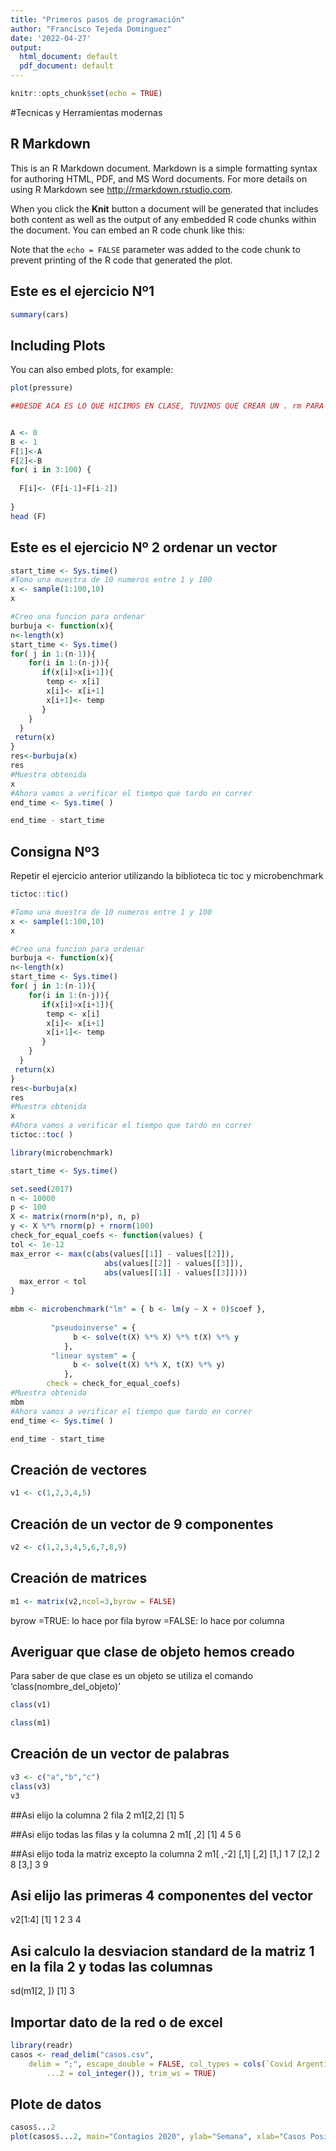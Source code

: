 ```yaml
---
title: "Primeros pasos de programación"
author: "Francisco Tejeda Dominguez"
date: '2022-04-27'
output:
  html_document: default
  pdf_document: default
---
```


```r
knitr::opts_chunk$set(echo = TRUE)
```
  
#Tecnicas y Herramientas modernas  

  
## R Markdown

This is an R Markdown document. Markdown is a simple formatting syntax for authoring HTML, PDF, and MS Word documents. For more details on using R Markdown see <http://rmarkdown.rstudio.com>.

When you click the **Knit** button a document will be generated that includes both content as well as the output of any embedded R code chunks within the document. You can embed an R code chunk like this:

Note that the `echo = FALSE` parameter was added to the code chunk to prevent printing of the R code that generated the plot.

## Este es el ejercicio Nº1

```r
summary(cars)
```

## Including Plots

You can also embed plots, for example:

```r
plot(pressure)
```


```r

##DESDE ACA ES LO QUE HICIMOS EN CLASE, TUVIMOS QUE CREAR UN . rm PARA PODER ESCRIBIR LOS CODIGOS QUE IBAMOS A USAR YA QUE DESDE LA CONSOLA NO PODIAMOS, PREVIAMENTE INSTALAMOS UN PAQUETE LLAMADO tinytex, Y A PARTIR DE AHI Y CON AYUDA DEL PDF Q BAJAMOS DEL SITIO DE LA CATEDRA ESCRIBIMOS LOS SIGUIENTES CODIGOS. LO QUE ESTA ARRIBA CON LOS ''''r ESO LO HICE INSERTANDO NUEVO CODIGO r en el boton verde que tiene una "c"


A <- 0
B <- 1
F[1]<-A
F[2]<-B
for( i in 3:100) {
  
  F[i]<- (F[i-1]+F[i-2])
  
}
head (F)

```
## Este es el ejercicio Nº 2 ordenar un vector

```r
start_time <- Sys.time()
#Tomo una muestra de 10 numeros entre 1 y 100
x <- sample(1:100,10)
x

#Creo una funcion para ordenar
burbuja <- function(x){
n<-length(x)
start_time <- Sys.time()
for( j in 1:(n-1)){
    for(i in 1:(n-j)){
       if(x[i]>x[i+1]){
        temp <- x[i]
        x[i]<- x[i+1]
        x[i+1]<- temp
       }
    }
  }
 return(x)
}
res<-burbuja(x)
res
#Muestra obtenida
x
#Ahora vamos a verificar el tiempo que tardo en correr
end_time <- Sys.time( )

end_time - start_time

```

## Consigna Nº3
 Repetir el ejercicio anterior utilizando la biblioteca tic toc y microbenchmark

```r
tictoc::tic()

#Tomo una muestra de 10 numeros entre 1 y 100
x <- sample(1:100,10)
x

#Creo una funcion para ordenar
burbuja <- function(x){
n<-length(x)
start_time <- Sys.time()
for( j in 1:(n-1)){
    for(i in 1:(n-j)){
       if(x[i]>x[i+1]){
        temp <- x[i]
        x[i]<- x[i+1]
        x[i+1]<- temp
       }
    }
  }
 return(x)
}
res<-burbuja(x)
res
#Muestra obtenida
x
#Ahora vamos a verificar el tiempo que tardo en correr
tictoc::toc( )

```
```r

library(microbenchmark)

start_time <- Sys.time()

set.seed(2017)
n <- 10000
p <- 100
X <- matrix(rnorm(n*p), n, p)
y <- X %*% rnorm(p) + rnorm(100)
check_for_equal_coefs <- function(values) {
tol <- 1e-12
max_error <- max(c(abs(values[[1]] - values[[2]]),
                     abs(values[[2]] - values[[3]]),
                     abs(values[[1]] - values[[3]])))
  max_error < tol
}

mbm <- microbenchmark("lm" = { b <- lm(y ~ X + 0)$coef },
                      
         "pseudoinverse" = {
              b <- solve(t(X) %*% X) %*% t(X) %*% y
            },
         "linear system" = {
              b <- solve(t(X) %*% X, t(X) %*% y)
            },
        check = check_for_equal_coefs)
#Muestra obtenida
mbm
#Ahora vamos a verificar el tiempo que tardo en correr
end_time <- Sys.time( )

end_time - start_time

```

## Creación de vectores

```r
v1 <- c(1,2,3,4,5)
```

## Creación de un vector de 9 componentes
```r
v2 <- c(1,2,3,4,5,6,7,8,9)
```

## Creación de matrices
```r
m1 <- matrix(v2,ncol=3,byrow = FALSE)
```
byrow =TRUE: lo hace por fila
byrow =FALSE: lo hace por columna

## Averiguar que clase de objeto hemos creado
Para saber de que clase es un objeto se utiliza el comando 'class(nombre_del_objeto)'
```r
class(v1)

class(m1)
```

## Creación de un vector de palabras
```r
v3 <- c("a","b","c")
class(v3)
v3
```
##Asi elijo la columna 2 fila 2
m1[2,2]
[1] 5

##Asi elijo todas las filas y la columna 2
m1[ ,2]
[1] 4 5 6

##Asi elijo toda la matriz excepto la columna 2
m1[ ,-2]
     [,1] [,2]
[1,]    1    7
[2,]    2    8
[3,]    3    9

## Asi elijo las primeras 4 componentes del vector
v2[1:4]
[1] 1 2 3 4

## Asi calculo la desviacion standard de la matriz 1 en la fila 2 y todas las columnas
sd(m1[2, ])
[1] 3

## Importar dato de la red o de excel
```r
library(readr)
casos <- read_delim("casos.csv", 
    delim = ";", escape_double = FALSE, col_types = cols(`Covid Argentina` = col_date(format = "%m/%d/%Y"), 
        ...2 = col_integer()), trim_ws = TRUE)
```

## Plote de datos

```r
casos$...2
plot(casos$...2, main="Contagios 2020", ylab="Semana", xlab="Casos Positivos")
```




